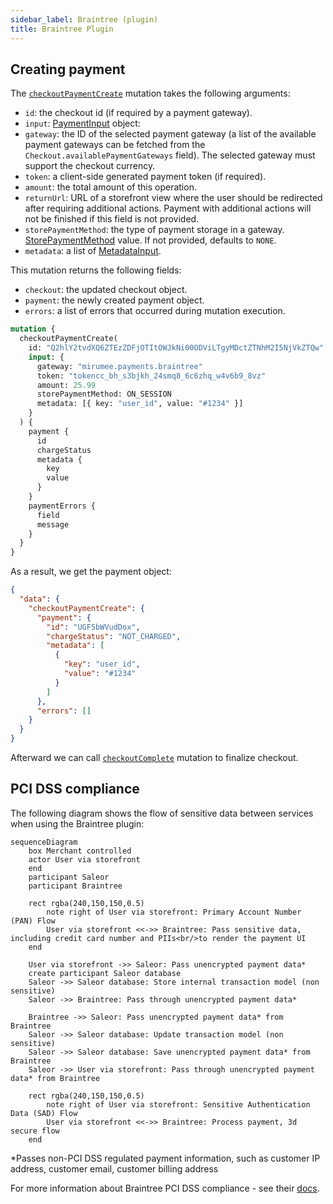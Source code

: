 ```yaml
---
sidebar_label: Braintree (plugin)
title: Braintree Plugin
---
```


## Creating payment

The [`checkoutPaymentCreate`](/api-reference/checkout/mutations/checkout-payment-create.mdx) mutation takes the following arguments:

- `id`: the checkout id (if required by a payment gateway).
- `input`: [PaymentInput](api-reference/payments/inputs/payment-input.mdx) object:
- `gateway`: the ID of the selected payment gateway (a list of the available payment gateways can be fetched from the `Checkout.availablePaymentGateways` field). The selected gateway must support the checkout currency.
- `token`: a client-side generated payment token (if required).
- `amount`: the total amount of this operation.
- `returnUrl`: URL of a storefront view where the user should be redirected after requiring additional actions. Payment with additional actions will not be finished if this field is not provided.
- `storePaymentMethod`: the type of payment storage in a gateway. [StorePaymentMethod](api-reference/payments/enums/store-payment-method-enum.mdx) value. If not provided, defaults to `NONE`.
- `metadata`: a list of [MetadataInput](api-reference/miscellaneous/inputs/metadata-input.mdx).

This mutation returns the following fields:

- `checkout`: the updated checkout object.
- `payment`: the newly created payment object.
- `errors`: a list of errors that occurred during mutation execution.

```graphql {2-15}
mutation {
  checkoutPaymentCreate(
    id: "Q2hlY2tvdXQ6ZTEzZDFjOTItOWJkNi00ODViLTgyMDctZTNhM2I5NjVkZTQw"
    input: {
      gateway: "mirumee.payments.braintree"
      token: "tokencc_bh_s3bjkh_24smq8_6c6zhq_w4v6b9_8vz"
      amount: 25.99
      storePaymentMethod: ON_SESSION
      metadata: [{ key: "user_id", value: "#1234" }]
    }
  ) {
    payment {
      id
      chargeStatus
      metadata {
        key
        value
      }
    }
    paymentErrors {
      field
      message
    }
  }
}
```

As a result, we get the payment object:

```json
{
  "data": {
    "checkoutPaymentCreate": {
      "payment": {
        "id": "UGF5bWVudDox",
        "chargeStatus": "NOT_CHARGED",
        "metadata": [
          {
            "key": "user_id",
            "value": "#1234"
          }
        ]
      },
      "errors": []
    }
  }
}
```

Afterward we can call [`checkoutComplete`](/api-reference/checkout/mutations/checkout-complete.mdx) mutation to finalize checkout.

## PCI DSS compliance

The following diagram shows the flow of sensitive data between services when using the Braintree plugin:

```mermaid
sequenceDiagram
    box Merchant controlled
    actor User via storefront
    end
    participant Saleor
    participant Braintree

    rect rgba(240,150,150,0.5)
        note right of User via storefront: Primary Account Number (PAN) Flow
        User via storefront <<->> Braintree: Pass sensitive data, including credit card number and PIIs<br/>to render the payment UI
    end

    User via storefront ->> Saleor: Pass unencrypted payment data*
    create participant Saleor database
    Saleor ->> Saleor database: Store internal transaction model (non sensitive)
    Saleor ->> Braintree: Pass through unencrypted payment data*

    Braintree ->> Saleor: Pass unencrypted payment data* from Braintree
    Saleor ->> Saleor database: Update transaction model (non sensitive)
    Saleor ->> Saleor database: Save unencrypted payment data* from Braintree
    Saleor ->> User via storefront: Pass through unencrypted payment data* from Braintree

    rect rgba(240,150,150,0.5)
        note right of User via storefront: Sensitive Authentication Data (SAD) Flow
        User via storefront <<->> Braintree: Process payment, 3d secure flow
    end
  ```


*Passes non-PCI DSS regulated payment information, such as customer IP address, customer email, customer billing address

For more information about Braintree PCI DSS compliance - see their [docs](https://developer.paypal.com/braintree/articles/risk-and-security/compliance/pci-compliance).

